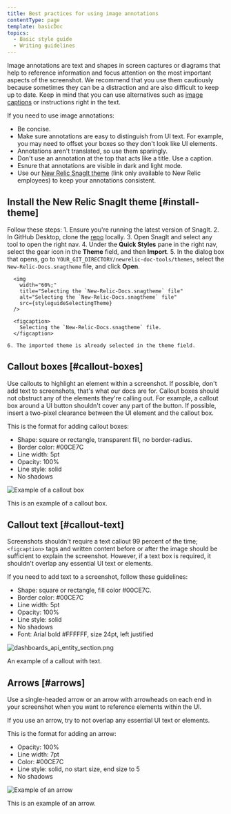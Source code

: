 ```yaml
---
title: Best practices for using image annotations
contentType: page
template: basicDoc
topics:
  - Basic style guide
  - Writing guidelines
---
```








Image annotations are text and shapes in screen captures or diagrams that help to reference information and focus attention on the most important aspects of the screenshot. We recommend that you use them cautiously because sometimes they can be a distraction and are also difficult to keep up to date. Keep in mind that you can use alternatives such as [image captions](/docs/style-guide/images/screenshots-images/#captions) or instructions right in the text.

If you need to use image annotations:

* Be concise.
* Make sure annotations are easy to distinguish from UI text. For example, you may need to offset your boxes so they don't look like UI elements.
* Annotations aren't translated, so use them sparingly.
* Don't use an annotation at the top that acts like a title. Use a caption.
* Esnure that annotations are visible in dark and light mode.
* Use our [New Relic SnagIt theme](https://github.com/newrelic/newrelic-doc-tools) (link only available to New Relic employees) to keep your annotations consistent.

## Install the New Relic SnagIt theme [#install-theme]

  Follow these steps:
    1. Ensure you're running the latest version of SnagIt.
    2. In GitHub Desktop, clone the [repo](https://github.com/newrelic/newrelic-doc-tools) locally.
    3. Open SnagIt and select any tool to open the right nav.
    4. Under the **Quick Styles** pane in the right nav, select the gear icon in the **Theme** field, and then **Import**.
    5. In the dialog box that opens, go to `YOUR_GIT_DIRECTORY/newrelic-doc-tools/themes`, select the `New-Relic-Docs.snagtheme` file, and click **Open**.

      <img
        width="60%;"
        title="Selecting the `New-Relic-Docs.snagtheme` file"
        alt="Selecting the `New-Relic-Docs.snagtheme` file"
        src={styleguideSelectingTheme}
      />

      <figcaption>
        Selecting the `New-Relic-Docs.snagtheme` file.
      </figcaption>

    6. The imported theme is already selected in the theme field.

## Callout boxes [#callout-boxes]

Use callouts to highlight an element within a screenshot. If possible, don't add text to screenshots, that's what our docs are for. Callout boxes should not obstruct any of the elements they're calling out. For example, a callout box around a UI button shouldn't cover any part of the button. If possible, insert a two-pixel clearance between the UI element and the callout box.

This is the format for adding callout boxes:
  * Shape: square or rectangle, transparent fill, no border-radius.
  * Border color: #00CE7C
  * Line width: 5pt
  * Opacity: 100%
  * Line style: solid
  * No shadows

<img
  title="Example of a callout box"
  alt="Example of a callout box"
  src={styleguideExampleCalloutBox}
/>

<figcaption>
  This is an example of a callout box.
</figcaption>

## Callout text [#callout-text]

Screenshots shouldn't require a text callout 99 percent of the time; `<figcaption>` tags and written content before or after the image should be sufficient to explain the screenshot. However, if a text box is required, it shouldn't overlap any essential UI text or elements.

If you need to add text to a screenshot, follow these guidelines:

  * Shape: square or rectangle, fill color #00CE7C.
  * Border color: #00CE7C
  * Line width: 5pt
  * Opacity: 100%
  * Line style: solid
  * No shadows
  * Font: Arial bold #FFFFFF, size 24pt, left justified

<img
  title="dashboards_api_entity_section.png"
  alt="dashboards_api_entity_section.png"
  src={apisanddataNerdGraphDashboardEntity}
/>

<figcaption>
  An example of a callout with text.
</figcaption>

## Arrows [#arrows]

Use a single-headed arrow or an arrow with arrowheads on each end in your screenshot when you want to reference elements within the UI.

If you use an arrow, try to not overlap any essential UI text or elements.

This is the format for adding an arrow:
  * Opacity: 100%
  * Line width: 7pt
  * Color: #00CE7C
  * Line style: solid, no start size, end size to 5
  * No shadows

<img
  title="Example of an arrow"
  alt="Example of an arrow"
  src={styleguideExampleArrow}
/>

<figcaption>
  This is an example of an arrow.
</figcaption>
